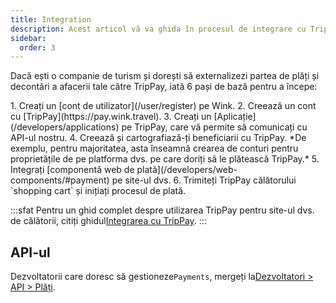 ```yaml
---
title: Integration
description: Acest articol vă va ghida în procesul de integrare cu TripPay.
sidebar:
  order: 3
---
```


Dacă ești o companie de turism și dorești să externalizezi partea de plăți și decontări a afacerii tale către TripPay, iată 6 pași de bază pentru a începe:

<Steps>
  1. Creați un [cont de utilizator](/user/register) pe Wink.
  2. Creează un cont cu [TripPay](https://pay.wink.travel).
  3. Creați un [Aplicație](/developers/applications) pe TripPay, care vă permite să comunicați cu API-ul nostru.
  4. Creează și cartografiază-ți beneficiarii cu TripPay. *De exemplu, pentru majoritatea, asta înseamnă crearea de conturi pentru proprietățile de pe platforma dvs. pe care doriți să le plătească TripPay.*
  5. Integrați [componentă web de plată](/developers/web-components/#payment) pe site-ul dvs.
  6. Trimiteți TripPay călătorului `shopping cart` și inițiați procesul de plată.
</Steps>


:::sfat
Pentru un ghid complet despre utilizarea TripPay pentru site-ul dvs. de călătorii, citiți ghidul[Integrarea cu TripPay](/guides/integrating-with-trip-pay).
:::

## API-ul

Dezvoltatorii care doresc să gestioneze`Payments`, mergeți la[Dezvoltatori > API > Plăți](/developers/apis/#payment-api).

